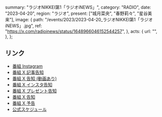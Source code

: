   summary: "ラジオNIKKEI第1「ラジオiNEWS」",
  category: "RADIO",
  date: "2023-04-20",
  region: "ラジオ",
  present: ["城月菜央", "春野莉々", "星谷美来"],
  image: {
    path: "/events/2023/2023-04-20_ラジオNIKKEI第1「ラジオiNEWS」.jpg",
    ref: "https://x.com/radioinews/status/1648966046152544257",
  },
  acts: {
    url: "",
  },
};

## リンク

- [番組 Instagram](https://www.instagram.com/p/CrQW5bnLEu7/)
- [番組 X 記事告知](https://x.com/radioinews/status/1649229366516412416)
- [番組 X 告知 (動画あり)](https://x.com/radioinews/status/1649013778477113345)
- [番組 X インスタ告知](https://x.com/radioinews/status/1649005976782258176)
- [番組 X プレゼント告知](https://x.com/radioinews/status/1648989203177549824)
- [番組 X 告知](https://x.com/radioinews/status/1648966046152544257)
- [番組 X 予告](https://x.com/radioinews/status/1648635113109061632)
- [公式スケジュール](https://takanenonadeshiko.jp/?p=914)
